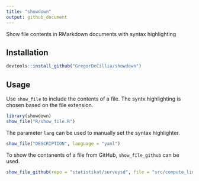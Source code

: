 ```yaml
---
title: "showdown"
output: github_document
---
```


Show file contents in RMarkdown documents with syntax highlighting

## Installation

```r
devtools::install_github("GregorDeCillia/showdown")
```

## Usage

Use `show_file` to include the contents of a file. The syntx highlighting is
chosen based on the file extension.

```r
library(showdown)
show_file("R/show_file.R")
```

The parameter `lang` can be used to manually set the syntax highlighter.

```r
show_file("DESCRIPTION", language = "yaml")
```

To show the contanents of a file from GitHub, `show_file_github` can be used.

```r
show_file_github(repo = "statistikat/surveysd", file = "src/compute_linear.cpp")
```
